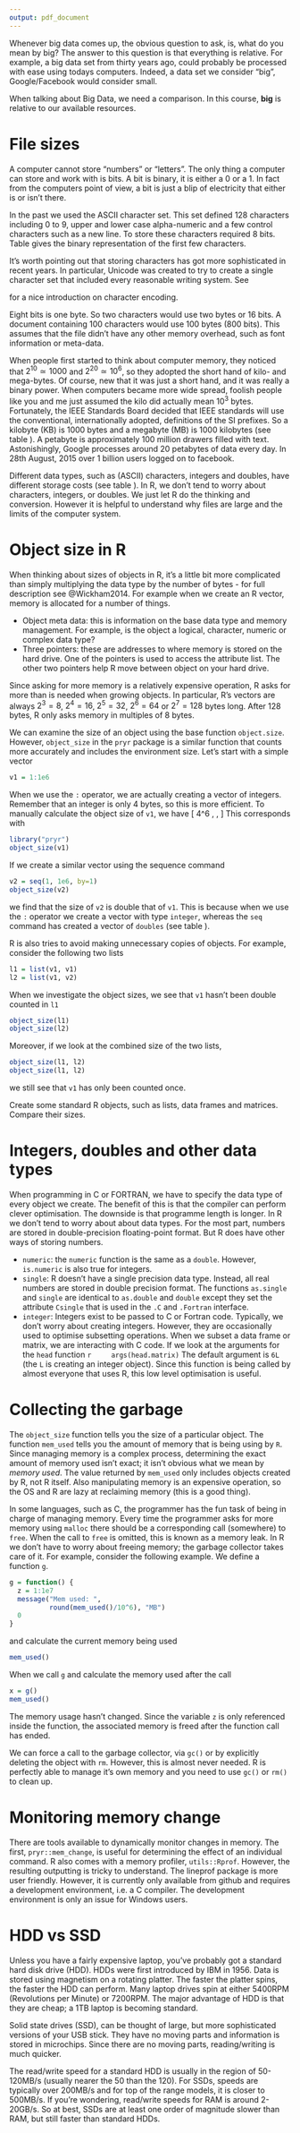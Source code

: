 ```yaml
---
output: pdf_document
---
```


\chapter{Memory Matters}

Whenever big data comes up, the obvious question to ask, is, what do you mean by big? The answer to this question is that everything is relative. For example, a big data set from thirty years ago, could probably be processed with ease using todays computers. Indeed, a data set we consider "big", Google/Facebook would consider small.

When talking about Big Data, we need a comparison. In this course, **big** is relative to our available resources.

# File sizes

A computer cannot store "numbers" or "letters". The only thing a computer can store and work with is bits. A bit is binary, it is either a $0$ or a $1$\sidenote{Or `TRUE`/`FALSE` or `yes`/`no`.}. In fact from the computers point of view, a bit is just a blip of electricity that either is or isn't there.

In the past we used the ASCII character set. This set defined $128$ characters including $0$ to $9$, upper and lower case alpha-numeric and a few control characters such as a new line. To store these characters required $8$ bits\sidenote{Actually, it only required $7$ bits since $2^7 = 128$, but $8$ bits were typically used: see \url{http://stackoverflow.com/q/14690159/203420}}. Table \ref{T2.1} gives the binary representation of the first few characters.

\begin{margintable}
\centering
\begin{tabular}{@{}ll@{}}
\toprule
Bit representation & Character\\
\midrule
$01000001$ & A\\
$01000010$ & B\\
$01000011$ & C\\
$01000100$ & D\\
$01000101$ & E\\
$01010010$ & R \\
\bottomrule
\end{tabular}
\vspace{0.2cm}
\caption{The bit representation of a few ASCII characters.}\label{T2.1}
\end{margintable}

It's worth pointing out that storing characters has got more sophisticated in recent years. In particular, Unicode was created to try to create a single character set that included every reasonable writing system. See 
\begin{center}
\url{http://www.joelonsoftware.com/articles/Unicode.html}
\end{center}
\noindent for a nice introduction on character encoding.

Eight bits is one byte\sidenote{Four bits is called a nibble.}. So two characters would use two bytes or 16 bits. A document containing $100$ characters would use $100$ bytes ($800$ bits). This assumes that the file didn't have any other memory overhead, such as font information or meta-data\sidenote{An empty `.docx` file takes about 3.7KB of storage.}.

When people first started to think about computer memory, they noticed that $2^{10} \simeq 1000$ and $2^{20} \simeq 10^6$, so they adopted the short hand of kilo- and mega-bytes. Of course, \textit{everyone} new that it was just a short hand, and it was really a binary power. When computers became more wide spread, foolish people like you and me just assumed the kilo did actually mean $10^3$ bytes.  Fortunately, the IEEE Standards Board decided that IEEE standards will use the conventional, internationally adopted, definitions of the SI prefixes. So a kilobyte (KB) is 1000 bytes and a megabyte (MB) is 1000 kilobytes (see table \ref{T2.2}). A petabyte is approximately 100 million drawers filled with text. Astonishingly, Google processes around $20$ petabytes of data every day. In 28th August, 2015 over 1 billion\sidenote{I presume this is an American Billion - so one Giga user, or Guser?} users logged on to facebook.

\begin{table}[t]
\centering
\begin{tabular}{@{}llll@{}ll @{}}
\toprule
Factor & 	Name &	Symbol &	Origin& & Derivation \\
\midrule
$2^{10}$& kibi &	Ki&	Kilobinary: &$(2^{10})^1$ 	& Kilo: $(10^3)^1$ \\
$2^{20}$&	mebi &	Mi&	Megabinary: &$(2^{10})^2$ 	& Mega: $(10^3)^2$ \\
$2^{30}$&	gibi &	Gi&	Gigabinary: &$(2^{10})^3$	 & Giga: $(10^3)^3$ \\
$2^{40}$&	tebi &	Ti&	Terabinary: &$(2^{10})^4$	 & Tera: $(10^3)^4$ \\
$2^{50}$&	pebi &	Pi&	Petabinary: &$(2^{10})^5$	 & Peta: $(10^3)^5$ \\
\bottomrule
\end{tabular}
\vspace{0.2cm}
\caption{Data conversion table \textbf{XXX} \url{http://physics.nist.gov/cuu/Units/binary.html}}\label{T2.2}
\end{table}

Different data types, such as (ASCII) characters, integers and doubles, have different storage costs (see table \ref{T2.3}). In R, we don't tend to worry about characters, integers, or doubles. We just let R do the thinking and conversion. However it is helpful to understand why files are large and the limits of the computer system.

\begin{margintable}
\centering
\begin{tabular}{@{} ll @{}}
\toprule
Type & Amount (Bytes)\\
\midrule
Character & 1 \\
Integer & 4 \\
Double & 8 \\
\bottomrule
\end{tabular}
\vspace{0.2cm}
\caption{Storage space for standard data types}\label{T2.3}
\end{margintable}

\subsection*{Exercises}

\begin{enumerate}
\item R loads everything into memory, i.e. your computers RAM. How much RAM do you have\sidenote{Feel free to Google, "How much RAM do I have?"}?
\item Suppose you had a file with a single column of doubles. Approximately, what is the maximum number of rows you could load into R?
\item Using Google, how much does it cost (in pounds) to double the amount of available RAM?
\item (Hard) What is the range of values an integer object can represent?
\end{enumerate}


# Object size in R

When thinking about sizes of objects in R, it's a little bit more complicated than simply multiplying the data type by the number of bytes - for full description see @Wickham2014. For example when we create an R vector, memory is allocated for a number of things.

 * Object meta data: this is information on the base data type and memory management. For example, is the object a logical, character, numeric or complex data type?
 * Three pointers: these are addresses to where memory is stored on the hard drive. One of the pointers is used to access the attribute list. The other two pointers help R move between object on your hard drive.
 
\noindent Since asking for more memory is a relatively expensive operation, R asks for more than is needed when growing objects. In particular, R's vectors are always $2^3=8$, $2^4=16$, $2^5=32$, $2^6=64$ or $2^7=128$ bytes long. After $128$ bytes, R only asks memory in multiples of $8$ bytes.

We can examine the size of an object using the base function `object.size`. However, `object_size` in the `pryr` package is a similar function that counts more accurately and includes the environment size. Let's start with a simple vector\marginnote{For most operations we don't worry about integers, but for frequently used functions, there is a small saving. To create an integer explicit in R, we use `L`, as in $4L$. However, the largest possible integer that can be created is $2^{31}-1$. Try \texttt{as.integer(2$\wedge$31)}.}
```r
v1 = 1:1e6
```
\noindent When we use the `:` operator, we are actually creating a vector of integers. Remember that an integer is only $4$ bytes, so this is more efficient. To manually calculate the object size of `v1`, we have
\[
4\times 10^6 \,\text{bytes} \simeq  4 \,\text{MB}
\]
This corresponds with 
```r
library("pryr")
object_size(v1)
```
\noindent If we create a similar vector using the sequence command
```r
v2 = seq(1, 1e6, by=1)
object_size(v2)
```
\noindent we find that the size of `v2` is double that of `v1`. This is because when we use the `:` operator we create a vector with type `integer`, whereas the `seq` command has created a vector of `doubles` (see table \ref{T2.3}).

R is also tries to avoid making unnecessary copies of objects. For example, consider the following two lists
```r
l1 = list(v1, v1)
l2 = list(v1, v2)
```
\noindent When we investigate the object sizes, we see that `v1` hasn't been double counted in `l1`\marginnote{This clever use of optimising memory is relatively new to R. This is why it is always worthwhile upgrading R to the latest version. Small optimisations to a data frame, can make a big difference to your code.}
```r
object_size(l1)
object_size(l2)
```
\noindent Moreover, if we look at the combined size of the two lists, 
```r
object_size(l1, l2)
object_size(l1, l2)
```
\noindent we still see that `v1` has only been counted once.

\subsection*{Exercise}

Create some standard R objects, such as lists, data frames and matrices. Compare their sizes.

# Integers, doubles and other data types

When programming in C or FORTRAN, we have to specify the data type of every object we create. The benefit of this is that the compiler can perform clever optimisation\sidenote{If you have a spare evening, it's interesting to look at the compiler optimisation page on wikipedia: \url{https://en.wikipedia.org/wiki/Optimizing_compiler}. Some of the optimisations are amazing}. The downside is that programme length is longer. In R we don't tend to worry about about data types. For the most part, numbers are stored in double-precision floating-point format. But R does have other ways of storing numbers.\marginnote[1cm]{See \url{https://goo.gl/ZA5R8a} for a description on floating point numbers.}
  
  * `numeric`: the `numeric` function is the same as a `double`. However, `is.numeric` is also true for integers.
  * `single`: R doesn't have a single precision data type. Instead, all real numbers are stored in double precision format. The functions `as.single` and `single` are identical to `as.double` and `double` except they set the attribute `Csingle` that is used in the `.C` and `.Fortran` interface.
  * `integer`: Integers exist to be passed to C or Fortran code. Typically, we don't worry about creating integers. However, they are occasionally used to optimise subsetting operations. When we subset a data frame or matrix, we are interacting with C code. If we look at the arguments for the `head` function
    ```r
    args(head.matrix)
    ```
    The default argument is `6L` (the `L` is creating an integer object). Since this function is being called by almost everyone that uses R, this low level optimisation is useful.
 
# Collecting the garbage

The `object_size` function tells you the size of a particular object. The function `mem_used`\marginnote{The function `mem\_used` is also from the `pryr` package.} tells you the amount of memory that is being using by `R`. Since managing memory is a complex process, determining the exact amount of memory used isn't exact; it isn't obvious what we mean by *memory used*. The value returned by `mem_used` only includes objects created by R, not R itself. Also manipulating memory is an expensive operation, so the OS and R are lazy at reclaiming memory (this is a good thing).

In some languages, such as C, the programmer has the fun task of being in charge of managing memory. Every time the programmer asks for more memory using `malloc`\sidenote{This is the function used in C.} there should be a corresponding call (somewhere) to `free`. When the call to `free` is omitted, this is known as a memory leak. In R we don't have to worry about freeing memory; the garbage collector takes care of it. For example, consider the following example. We define a function `g`.\marginnote{Since we have used `mem\_used` inside a message statement, the automatic rounding disappears, since we are no longer calling `print.Bytes`.} 

```r
g = function() {
  z = 1:1e7
  message("Mem used: ", 
          round(mem_used()/10^6), "MB")
  0
}
```

\noindent and calculate the current memory being used

```r
mem_used()
```

\noindent When we call `g` and calculate the memory used after the call

```r
x = g()
mem_used()
```

\noindent The memory usage hasn't changed. Since the variable `z` is only referenced inside the function, the associated memory is freed after the function call has ended.

We can force a call to the garbage collector, via `gc()` or by explicitly deleting the object with `rm`. However, this is almost never needed. R is perfectly able to manage it's own memory and you need to use `gc()` or `rm()` to clean up.

# Monitoring memory change

There are tools available to dynamically monitor changes in memory. The first, `pryr::mem_change`, is useful for determining the effect of an individual command. R also comes with a memory profiler, `utils::Rprof`. However, the resulting outputting is tricky to understand. The lineprof\sidenote{\url{https://github.com/hadley/lineprof}} package is more user friendly. However, it is currently only available from github and requires a development environment, i.e. a C compiler. The development environment is only an issue for Windows users.

# HDD vs SSD

Unless you have a fairly expensive laptop, you've probably got a standard hard disk drive (HDD). HDDs were first introduced by IBM in 1956. Data is stored using magnetism on a rotating platter. The faster the platter spins, the faster the HDD can perform. Many laptop drives spin at either 5400RPM (Revolutions per Minute) or 7200RPM. The major advantage of HDD is that they are cheap; a 1TB laptop is becoming standard.

\begin{marginfigure}
\centering
\includegraphics[]{figures/Laptop-hard-drive-exposed.jpg}
\caption{A standard 2.5" hard drive, found in most laptops. Figure credit: \url{https://en.wikipedia.org/wiki/Hard_disk_drive}.}
\end{marginfigure}

Solid state drives (SSD), can be thought of large, but more sophisticated versions of your USB stick. They have no moving parts and information is stored in microchips. Since there are no moving parts, reading/writing is much quicker\sidenote{SSDs have other benefits, such as being quieter, faster booting time for the OS, required less power (more battery life).}.

The read/write speed for a standard HDD is usually in the region of 50-120MB/s (usually nearer the 50 than the 120). For SSDs, speeds are typically over 200MB/s and for top of the range models, it is closer to 500MB/s. If you're wondering, read/write speeds for RAM is around 2-20GB/s. So at best, SSDs are at least one order of magnitude slower than RAM, but still faster than standard HDDs.

































